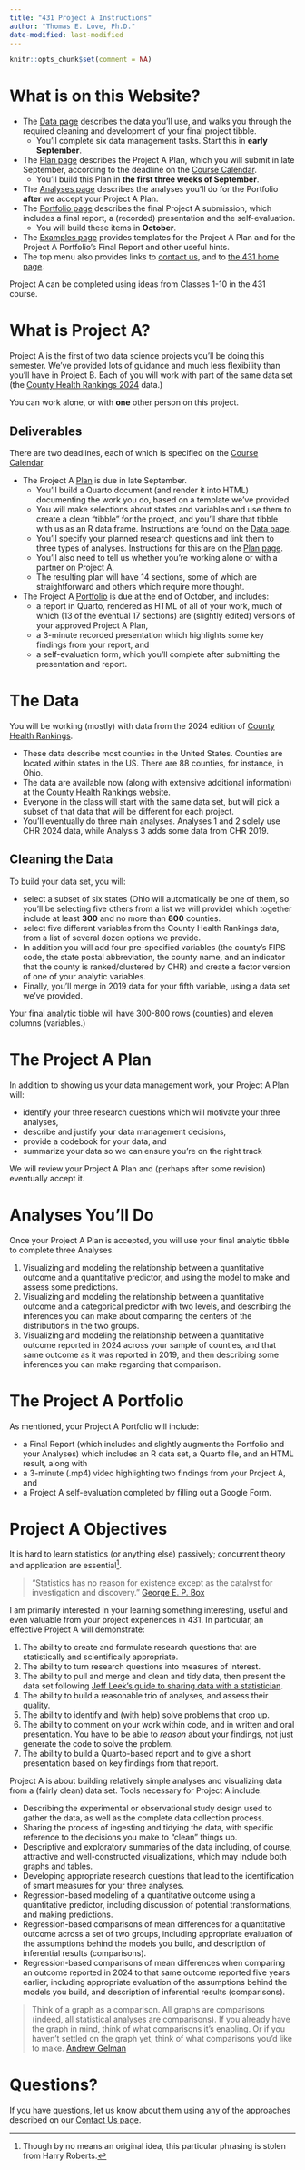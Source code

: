 ```yaml
---
title: "431 Project A Instructions"
author: "Thomas E. Love, Ph.D."
date-modified: last-modified
---
```


```r
knitr::opts_chunk$set(comment = NA)
```

# What is on this Website?

- The [Data page](data.qmd) describes the data you'll use, and walks you through the required cleaning and development of your final project tibble. 
    - You'll complete six data management tasks. Start this in **early September**.
- The [Plan page](plan.qmd) describes the Project A Plan, which you will submit in late September, according to the deadline on the [Course Calendar](https://thomaselove.github.io/431-2024/calendar.html). 
    - You'll build this Plan in **the first three weeks of September**.
- The [Analyses page](analyses.qmd) describes the analyses you'll do for the Portfolio **after** we accept your Project A Plan.
- The [Portfolio page](portfolio.qmd) describes the final Project A submission, which includes a final report, a (recorded) presentation and the self-evaluation. 
    - You will build these items in **October**. 
- The [Examples page](examples.qmd) provides templates for the Project A Plan and for the Project A Portfolio's Final Report and other useful hints.
- The top menu also provides links to [contact us](https://thomaselove.github.io/431-2024/contact.html), and to [the 431 home page](https://thomaselove.github.io/431-2024).

Project A can be completed using ideas from Classes 1-10 in the 431 course.

# What is Project A?

Project A is the first of two data science projects you’ll be doing this semester. We've provided lots of guidance and much less flexibility than you’ll have in Project B. Each of you will work with part of the same data set (the [County Health Rankings 2024](https://www.countyhealthrankings.org/explore-health-rankings/rankings-data-documentation) data.) 

You can work alone, or with **one** other person on this project. 

## Deliverables

There are two deadlines, each of which is specified on the [Course Calendar](https://thomaselove.github.io/431-2024/calendar.html).

- The Project A [Plan](plan.qmd) is due in late September. 
    - You'll build a Quarto document (and render it into HTML) documenting the work you do, based on a template we've provided. 
    - You will make selections about states and variables and use them to create a clean "tibble" for the project, and you'll share that tibble with us as an R data frame. Instructions are found on the [Data page](data.qmd).
    - You'll specify your planned research questions and link them to three types of analyses. Instructions for this are on the [Plan page](plan.qmd).
    - You'll also need to tell us whether you're working alone or with a partner on Project A.
    - The resulting plan will have 14 sections, some of which are straightforward and others which require more thought.
- The Project A [Portfolio](portfolio.qmd) is due at the end of October, and includes:
    - a report in Quarto, rendered as HTML of all of your work, much of which (13 of the eventual 17 sections) are (slightly edited) versions of your approved Project A Plan,
    - a 3-minute recorded presentation which highlights some key findings from your report, and
    - a self-evaluation form, which you'll complete after submitting the presentation and report. 

# The Data

You will be working (mostly) with data from the 2024 edition of [County Health Rankings](https://www.countyhealthrankings.org/).

- These data describe most counties in the United States. Counties are located within states in the US. There are 88 counties, for instance, in Ohio.
- The data are available now (along with extensive additional information) at the [County Health Rankings website](https://www.countyhealthrankings.org/explore-health-rankings/rankings-data-documentation).
- Everyone in the class will start with the same data set, but will pick a subset of that data that will be different for each project.
- You'll eventually do three main analyses. Analyses 1 and 2 solely use CHR 2024 data, while Analysis 3 adds some data from CHR 2019.

## Cleaning the Data

To build your data set, you will:

- select a subset of six states (Ohio will automatically be one of them, so you'll be selecting five others from a list we will provide) which together include at least **300** and no more than **800** counties.
- select five different variables from the County Health Rankings data, from a list of several dozen options we provide.
- In addition you will add four pre-specified variables (the county's FIPS code, the state postal abbreviation, the county name, and an indicator that the county is ranked/clustered by CHR) and create a factor version of one of your analytic variables.
- Finally, you'll merge in 2019 data for your fifth variable, using a data set we've provided.

Your final analytic tibble will have 300-800 rows (counties) and eleven columns (variables.)

# The Project A Plan

In addition to showing us your data management work, your Project A Plan will:

- identify your three research questions which will motivate your three analyses,
- describe and justify your data management decisions, 
- provide a codebook for your data, and 
- summarize your data so we can ensure you're on the right track

We will review your Project A Plan and (perhaps after some revision) eventually accept it.

# Analyses You'll Do

Once your Project A Plan is accepted, you will use your final analytic tibble to complete three Analyses. 

1. Visualizing and modeling the relationship between a quantitative outcome and a quantitative predictor, and using the model to make and assess some predictions.
2. Visualizing and modeling the relationship between a quantitative outcome and a categorical predictor with two levels, and describing the inferences you can make about comparing the centers of the distributions in the two groups.
3. Visualizing and modeling the relationship between a quantitative outcome reported in 2024 across your sample of counties, and that same outcome as it was reported in 2019, and then describing some inferences you can make regarding that comparison.

# The Project A Portfolio

As mentioned, your Project A Portfolio will include:

- a Final Report (which includes and slightly augments the Portfolio and your Analyses) which includes an R data set, a Quarto file, and an HTML result, along with 
- a 3-minute (.mp4) video highlighting two findings from your Project A, and
- a Project A self-evaluation completed by filling out a Google Form.

# Project A Objectives 

It is hard to learn statistics (or anything else) passively; concurrent theory and application are essential^[Though by no means an original idea, this particular phrasing is stolen from Harry Roberts.].

> "Statistics has no reason for existence except as the catalyst for investigation and discovery." [George E. P. Box](https://en.wikipedia.org/wiki/George_E._P._Box)

I am primarily interested in your learning something interesting, useful and even valuable from your project experiences in 431. In particular, an effective Project A will demonstrate:

1. The ability to create and formulate research questions that are statistically and scientifically appropriate.
2. The ability to turn research questions into measures of interest.
3. The ability to pull and merge and clean and tidy data, then present the data set following [Jeff Leek's guide to sharing data with a statistician](https://github.com/jtleek/datasharing).
4. The ability to build a reasonable trio of analyses, and assess their quality.
5. The ability to identify and (with help) solve problems that crop up.
6. The ability to comment on your work within code, and in written and oral presentation. You have to be able to *reason* about your findings, not just generate the code to solve the problem.
7. The ability to build a Quarto-based report and to give a short presentation based on key findings from that report.

Project A is about building relatively simple analyses and visualizing data from a (fairly clean) data set. Tools necessary for Project A include:

- Describing the experimental or observational study design used to gather the data, as well as the complete data collection process.
- Sharing the process of ingesting and tidying the data, with specific reference to the decisions you make to "clean" things up.
- Descriptive and exploratory summaries of the data including, of course, attractive and well-constructed visualizations, which may include both graphs and tables.
- Developing appropriate research questions that lead to the identification of smart measures for your three analyses.
- Regression-based modeling of a quantitative outcome using a quantitative predictor, including discussion of potential transformations, and making predictions.
- Regression-based comparisons of mean differences for a quantitative outcome across a set of two groups, including appropriate evaluation of the assumptions behind the models you build, and description of inferential results (comparisons).
- Regression-based comparisons of mean differences when comparing an outcome reported in 2024 to that same outcome reported five years earlier, including appropriate evaluation of the assumptions behind the models you build, and description of inferential results (comparisons).

> Think of a graph as a comparison. All graphs are comparisons (indeed, all statistical analyses are comparisons). If you already have the graph in mind, think of what comparisons it's enabling. Or if you haven't settled on the graph yet, think of what comparisons you'd like to make. [Andrew Gelman](http://andrewgelman.com/2014/03/25/statistical-graphics-course-statistical-graphics-advice/)

# Questions?

If you have questions, let us know about them using any of the approaches described on our [Contact Us page](https://thomaselove.github.io/431-2024/contact.html).